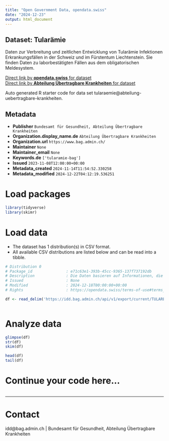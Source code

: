 ```yaml
---
title: "Open Government Data, opendata.swiss"
date: "2024-12-23"
output: html_document
---
```


## Dataset: Tularämie

Daten zur Verbreitung und zeitlichen Entwicklung von Tularämie Infektionen Erkrankungsfällen in der Schweiz und im Fürstentum Liechtenstein. Sie finden Daten zu laborbestätigten Fällen aus dem obligatorischen Meldesystem.

[Direct link by **opendata.swiss** for dataset](https://opendata.swiss/de/dataset/tularamie1)<br>
[Direct link by **Abteilung Übertragbare Krankheiten** for dataset](https://idd.bag.admin.ch)

Auto generated R starter code for data set tularaemie@abteilung-uebertragbare-krankheiten.

## Metadata

- **Publisher** `Bundesamt für Gesundheit, Abteilung Übertragbare Krankheiten`
- **Organization.display_name.de** `Abteilung Übertragbare Krankheiten`
- **Organization.url** `https://www.bag.admin.ch/`
- **Maintainer** `None`
- **Maintainer_email** `None`
- **Keywords.de** `['tularamie-bag']`
- **Issued** `2023-11-08T12:00:00+00:00`
- **Metadata_created** `2024-11-14T11:54:52.330258`
- **Metadata_modified** `2024-12-22T04:12:19.536251`


# Load packages

```r

library(tidyverse)
library(skimr)

```

# Load data

-   The dataset has 1 distribution(s) in CSV format.
-   All available CSV distributions are listed below and can be read into a tibble.

```r

# Distribution 0
# Package_id               : e71c63e1-393b-45cc-9365-137f737192db
# Description              : Die Daten basieren auf Informationen, die Laboratorien, Ärztinnen und Ärzte sowie Spitäler dem BAG im Rahmen der Meldepflicht übermittelt haben.
# Issued                   : None
# Modified                 : 2024-12-18T00:00:00+00:00
# Rights                   : https://opendata.swiss/terms-of-use#terms_by

df <- read_delim('https://idd.bag.admin.ch/api/v1/export/current/TULAREMIA_oblig/csv')



```

# Analyze data

```r

glimpse(df)
str(df)
skim(df)

head(df)
tail(df)

```

# Continue your code here...

```r

```

------------------------------------------------------------------------

# Contact

idd@bag.admin.ch | Bundesamt für Gesundheit, Abteilung Übertragbare Krankheiten
